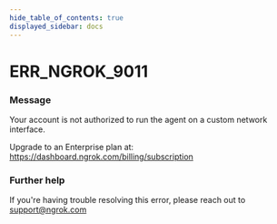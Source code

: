```yaml
---
hide_table_of_contents: true
displayed_sidebar: docs
---
```



# ERR_NGROK_9011

### Message
Your account is not authorized to run the agent on a custom network interface.

Upgrade to an Enterprise plan at: https://dashboard.ngrok.com/billing/subscription

<ErrorDetails error='err_ngrok_9011' />


### Further help
If you're having trouble resolving this error, please reach out to [support@ngrok.com](mailto:support@ngrok.com?subject=Help%20with%20ERR_NGROK_9011)

